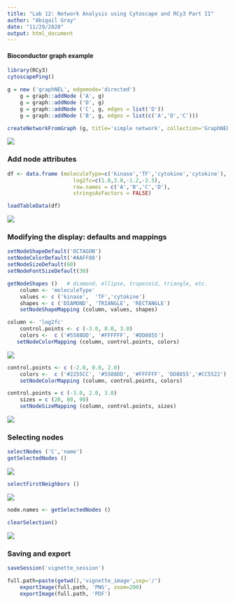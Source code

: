 ```yaml
---
title: "Lab 12: Network Analysis using Cytoscape and RCy3 Part II"
author: "Abigail Gray"
date: "11/29/2020"
output: html_document
---
```


#### Bioconductor graph example

```r
library(RCy3)
cytoscapePing()
```


```r
g = new ('graphNEL', edgemode='directed')
    g = graph::addNode ('A', g)
    g = graph::addNode ('D', g)
    g = graph::addNode ('C', g, edges = list('D'))
    g = graph::addNode ('B', g, edges = list(c('A','D','C')))

createNetworkFromGraph (g, title='simple network', collection='GraphNEL Example')
```

![](images/RCy3_image4.png)

### Add node attributes
```r
df <- data.frame (moleculeType=c('kinase','TF','cytokine','cytokine'),
                     log2fc=c(1.8,3.0,-1.2,-2.5),
                     row.names = c('A','B','C','D'),
                     stringsAsFactors = FALSE)

loadTableData(df)
```

![](images/RCy3_image5.png)

### Modifying the display: defaults and mappings
```r
setNodeShapeDefault('OCTAGON')
setNodeColorDefault('#AAFF88')
setNodeSizeDefault(60)
setNodeFontSizeDefault(30)
```

```r
getNodeShapes ()   # diamond, ellipse, trapezoid, triangle, etc.
    column <- 'moleculeType'
    values <- c ('kinase',  'TF','cytokine')
    shapes <- c ('DIAMOND', 'TRIANGLE', 'RECTANGLE')
    setNodeShapeMapping (column, values, shapes)
```

```r
column <- 'log2fc'
    control.points <- c (-3.0, 0.0, 3.0)
    colors <-  c ('#5588DD', '#FFFFFF', '#DD8855')
   setNodeColorMapping (column, control.points, colors)
```

![](images/RCy3_image6.png)

```r
control.points <- c (-2.0, 0.0, 2.0)
    colors <-  c ('#2255CC', '#5588DD', '#FFFFFF', 'DD8855','#CC5522')
    setNodeColorMapping (column, control.points, colors)
```


```r
control.points = c (-3.0, 2.0, 3.0)
    sizes = c (20, 80, 90)
    setNodeSizeMapping (column, control.points, sizes)
```

![](images/RCy3_image7.png)

### Selecting nodes

```r
selectNodes ('C','name')
getSelectedNodes ()
```

![](images/RCy3_image8.png)

```r
selectFirstNeighbors ()
```

![](images/RCy3_image9.png)

```r
node.names <- getSelectedNodes ()
```

```r
clearSelection()
```

![](images/RCy3_image10.png)

### Saving and export

```r
saveSession('vignette_session')
```

```r
full.path=paste(getwd(),'vignette_image',sep='/')
    exportImage(full.path, 'PNG', zoom=200)
    exportImage(full.path, 'PDF')
```

